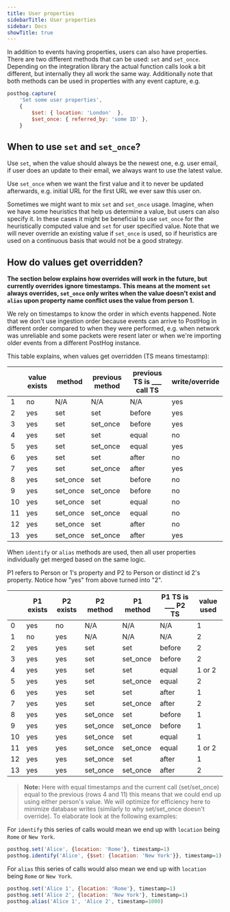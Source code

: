 ```yaml
---
title: User properties
sidebarTitle: User properties
sidebar: Docs
showTitle: true
---
```


In addition to events having properties, users can also have properties. There are two different methods that can be used: `set` and `set_once`. Depending on the integration library the actual function calls look a bit different, but internally they all work the same way. Additionally note that both methods can be used in properties with any event capture, e.g.
```js
posthog.capture(
    'Set some user properties', 
    { 
        $set: { location: 'London'  },
        $set_once: { referred_by: 'some ID' },
    }
```

## When to use `set` and `set_once`?

Use `set`, when the value should always be the newest one, e.g. user email, if user does an update to their email, we always want to use the latest value.

Use `set_once` when we want the first value and it to never be updated afterwards, e.g. initial URL for the first URL we ever saw this user on.

Sometimes we might want to mix `set` and `set_once` usage. Imagine, when we have some heuristics that help us determine a value, but users can also specify it. In these cases it might be beneficial to use `set_once` for the heuristically computed value and `set` for user specified value. Note that we will never override an existing value if `set_once` is used, so if heuristics are used on a continuous basis that would not be a good strategy.

## How do values get overridden?

**The section below explains how overrides will work in the future, but currently overrides ignore timestamps. This means at the moment `set` always overrides, `set_once` only writes when the value doesn't exist and `alias` upon property name conflict uses the value from person 1.**

We rely on timestamps to know the order in which events happened. Note that we don't use ingestion order because events can arrive to PostHog in different order compared to when they were performed, e.g. when network was unreliable and some packets were resent later or when we're importing older events from a different PostHog instance.

This table explains, when values get overridden (TS means timestamp):


| | value exists | method   | previous method | previous TS is ___ call TS | write/override 
--- | --- | --- | --- | --- | ---
 1 | no  | N/A      | N/A             | N/A                        | yes 
 2 | yes | set      | set             | before                     | yes
 3 | yes | set | set_once | before | yes
 4 | yes | set | set | equal | no
 5 | yes | set | set_once | equal | yes 
 6 | yes | set | set | after | no
 7 | yes | set | set_once | after | yes 
 8 | yes | set_once | set | before | no 
 9 | yes | set_once | set_once | before | no
10 | yes | set_once | set | equal | no 
11 | yes | set_once | set_once | equal | no
12 | yes | set_once | set | after | no
13 | yes | set_once | set_once | after | yes


When `identify` or `alias` methods are used, then all user properties individually get merged based on the same logic. 

P1 refers to Person or 1's property and P2 to Person or distinct id 2's property. Notice how "yes" from above turned into "2".


|   | P1 exists | P2 exists | P2 method | P1 method | P1 TS is ___ P2 TS | value used
--- | --- | --- | --- | --- | --- | ---
 0 | yes       | no        | N/A       | N/A       | N/A                | 1
 1 | no        | yes       | N/A       | N/A       | N/A                | 2
 2 | yes       | yes       | set       | set       | before             | 2
 3 | yes       | yes       | set       | set_once  | before             | 2
 4 | yes       | yes       | set       | set       | equal              | 1 or 2
 5 | yes       | yes       | set       | set_once  | equal              | 2 
 6 | yes       | yes       | set       | set       | after              | 1
 7 | yes       | yes       | set       | set_once  | after              | 2 
 8 | yes       | yes       | set_once  | set       | before             | 1 
 9 | yes       | yes       | set_once  | set_once  | before             | 1
10 | yes       | yes       | set_once  | set       | equal              | 1 
11 | yes       | yes       | set_once  | set_once  | equal              | 1 or 2
12 | yes       | yes       | set_once  | set       | after              | 1
13 | yes       | yes       | set_once  | set_once  | after              | 2


> **Note:** Here with equal timestamps and the current call (set/set_once) equal to the previous (rows 4 and 11) this means that we could end up using either person's value. We will optimize for efficiency here to minimize database writes (similarly to why set/set_once doesn't override). To elaborate look at the following examples:

For `identify` this series of calls would mean we end up with `location` being `Rome` or `New York`.
```js
posthog.set('Alice', {location: 'Rome'}, timestamp=1)
posthog.identify('Alice', {$set: {location: 'New York'}}, timestamp=1)
```

For `alias` this series of calls would also mean we end up with `location` being `Rome` or `New York`.
```js
posthog.set('Alice 1', {location: 'Rome'}, timestamp=1)
posthog.set('Alice 2', {location: 'New York'}, timestamp=1)
posthog.alias('Alice 1', 'Alice 2', timestamp=1000)
```





